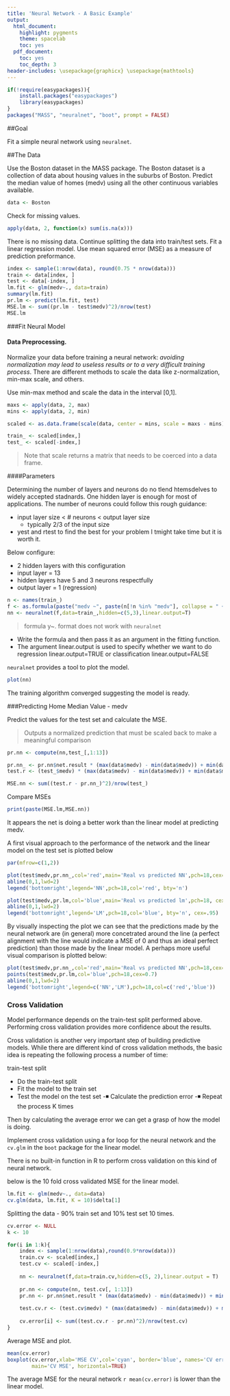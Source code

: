 ```yaml
---
title: 'Neural Network - A Basic Example'
output:
  html_document:
    highlight: pygments
    theme: spacelab
    toc: yes
  pdf_document:
    toc: yes
    toc_depth: 3
header-includes: \usepackage{graphicx} \usepackage{mathtools}
---
```


```r
if(!require(easypackages)){
    install.packages("easypackages")
    library(easypackages)
}
packages("MASS", "neuralnet", "boot", prompt = FALSE)
```

##Goal

Fit a simple neural network using `neuralnet`.

##The Data

Use the Boston dataset in the MASS package.  The Boston dataset is a collection of data about housing values in the suburbs of Boston. Predict the median value of homes (medv) using all the other continuous variables available.

```r
data <- Boston
```

Check for missing values.

```r
apply(data, 2, function(x) sum(is.na(x)))
```

There is no missing data. Continue splitting the data into train/test sets.  Fit a linear regression model. Use mean squared error (MSE) as a measure of prediction preformance.

```r
index <- sample(1:nrow(data), round(0.75 * nrow(data)))
train <- data[index, ]
test <- data[-index, ]
lm.fit <- glm(medv~., data=train)
summary(lm.fit)
pr.lm <- predict(lm.fit, test)
MSE.lm <- sum((pr.lm - test$medv)^2)/nrow(test)
MSE.lm
```

###Fit Neural Model

#### Data Preprocessing.

Normalize your data before training a neural network: *avoiding normalization may lead to useless results or to a very difficult training process*. There are different methods to scale the data like z-normalization, min-max scale, and others. 

Use min-max method and scale the data in the interval [0,1]. 

```r
maxs <- apply(data, 2, max) 
mins <- apply(data, 2, min)

scaled <- as.data.frame(scale(data, center = mins, scale = maxs - mins))

train_ <- scaled[index,]
test_ <- scaled[-index,]
```

> Note that scale returns a matrix that needs to be coerced into a data frame.

####Parameters

Determining the number of layers and neurons do no tlend htemsdelves to widely accepted stadnards.  One hidden layer is enough for most of applications. The number of neurons could follow this rough guidance:

-  input layer size < # neurons < output layer size
     - typically 2/3 of the input size 
- yest and rtest to find the best for your problem  I tmight take time but it is worth it.

Below configure:

- 2 hidden layers with this configuration 
- input layer = 13
- hidden layers have 5 and 3 neurons respectfully
- output layer = 1 (regression)

```r
n <- names(train_)
f <- as.formula(paste("medv ~", paste(n[!n %in% "medv"], collapse = " + ")))
nn <- neuralnet(f,data=train_,hidden=c(5,3),linear.output=T)
```

>  formula y~. format does not work with `neuralnet`

- Write the formula and then pass it as an argument in the fitting function.  
- The argument linear.output is used to specify whether we want to do regression linear.output=TRUE or classification linear.output=FALSE

`neuralnet`  provides a tool to plot the model.

```r
plot(nn)
```

The training algorithm converged suggesting the model is ready.

###Predicting Home Median Value - medv

Predict the values for the test set and calculate the MSE. 

> Outputs a normalized prediction that must be scaled back to make a meaningful comparison

```r
pr.nn <- compute(nn,test_[,1:13])

pr.nn_ <- pr.nn$net.result * (max(data$medv) - min(data$medv)) + min(data$medv)
test.r <- (test_$medv) * (max(data$medv) - min(data$medv)) + min(data$medv)

MSE.nn <- sum((test.r - pr.nn_)^2)/nrow(test_)
```

Compare MSEs

```r
print(paste(MSE.lm,MSE.nn))
```

It appears the net is doing a better work than the linear model at predicting medv. 

A first visual approach to the performance of the network and the linear model on the test set is plotted below

```r
par(mfrow=c(1,2))

plot(test$medv,pr.nn_,col='red',main='Real vs predicted NN',pch=18,cex=0.7)
abline(0,1,lwd=2)
legend('bottomright',legend='NN',pch=18,col='red', bty='n')

plot(test$medv,pr.lm,col='blue',main='Real vs predicted lm',pch=18, cex=0.7)
abline(0,1,lwd=2)
legend('bottomright',legend='LM',pch=18,col='blue', bty='n', cex=.95)
```

By visually inspecting the plot we can see that the predictions made by the neural network are (in general) more concetrated around the line (a perfect alignment with the line would indicate a MSE of 0 and thus an ideal perfect prediction) than those made by the linear model.  A perhaps more useful visual comparison is plotted below:

```r
plot(test$medv,pr.nn_,col='red',main='Real vs predicted NN',pch=18,cex=0.7)
points(test$medv,pr.lm,col='blue',pch=18,cex=0.7)
abline(0,1,lwd=2)
legend('bottomright',legend=c('NN','LM'),pch=18,col=c('red','blue'))
```

### Cross Validation

Model performance depends on the train-test split performed above. Performing cross validation provides more confidence about the results.

Cross validation is another very important step of building predictive models. While there are different kind of cross validation methods, the basic idea is repeating the following process a number of time:

train-test split

- Do the train-test split 
- Fit the model to the train set 
- Test the model on the test set 
-◾ Calculate the prediction error 
-◾ Repeat the process K times 

Then by calculating the average error we can get a grasp of how the model is doing.

Implement cross validation using a for loop for the neural network and the `cv.glm` in the `boot` package for the linear model.

There is no built-in function in R to perform cross validation on this kind of neural network.

below is the 10 fold cross validated MSE for the linear model.

```r
lm.fit <- glm(medv~., data=data)
cv.glm(data, lm.fit, K = 10)$delta[1]
```

Splitting the data - 90% train set and 10% test set 10 times. 

```r
cv.error <- NULL
k <- 10

for(i in 1:k){
    index <- sample(1:nrow(data),round(0.9*nrow(data)))
    train.cv <- scaled[index,]
    test.cv <- scaled[-index,]
    
    nn <- neuralnet(f,data=train.cv,hidden=c(5, 2),linear.output = T)
    
    pr.nn <- compute(nn, test.cv[, 1:13])
    pr.nn <- pr.nn$net.result * (max(data$medv) - min(data$medv)) + min(data$medv)
    
    test.cv.r <- (test.cv$medv) * (max(data$medv) - min(data$medv)) + min(data$medv)
    
    cv.error[i] <- sum((test.cv.r - pr.nn)^2)/nrow(test.cv)
}
```

Average MSE and plot.

```r
mean(cv.error)
boxplot(cv.error,xlab='MSE CV',col='cyan', border='blue', names='CV error (MSE)',
        main='CV MSE', horizontal=TRUE)
```

The average MSE for the neural network `r mean(cv.error)` is lower than the linear model.

